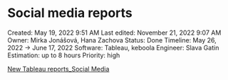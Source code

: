 # Social media reports

Created: May 19, 2022 9:51 AM
Last edited: November 21, 2022 9:07 AM
Owner: Mirka Jonášová, Hana Zachova
Status: Done
Timeline: May 26, 2022 → June 17, 2022
Software: Tableau, keboola
Engineer: Slava Gatin
Estimation: up to 8 hours
Priority: high

[New Tableau reports_Social Media](https://docs.google.com/document/d/1O85s5Oe7OW8pMyo-si-xbuM5LY34nMrfEVBOCvT5UXc/edit#heading=h.w1rddej5awnr)